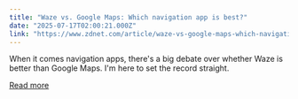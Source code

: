 ```yaml
---
title: "Waze vs. Google Maps: Which navigation app is best?"
date: "2025-07-17T02:00:21.000Z"
link: "https://www.zdnet.com/article/waze-vs-google-maps-which-navigation-app-is-best/"
---
```


When it comes navigation apps, there's a big debate over whether Waze is better than Google Maps. I'm here to set the record straight.

[Read more](https://www.zdnet.com/article/waze-vs-google-maps-which-navigation-app-is-best/)
